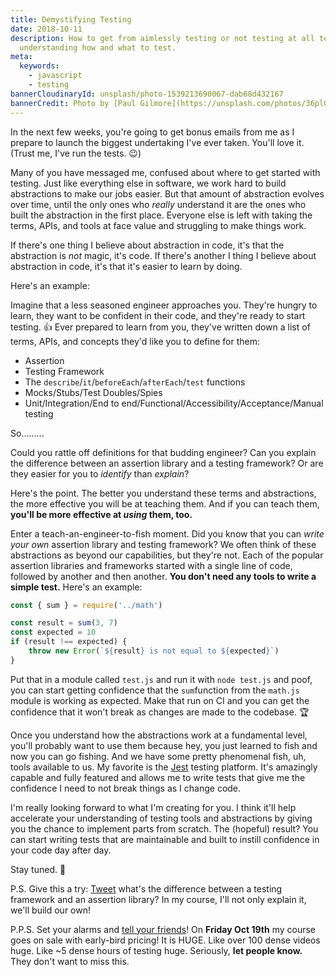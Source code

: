 ```yaml
---
title: Demystifying Testing
date: 2018-10-11
description: How to get from aimlessly testing or not testing at all to really
  understanding how and what to test.
meta:
  keywords:
    - javascript
    - testing
bannerCloudinaryId: unsplash/photo-1539213690067-dab68d432167
bannerCredit: Photo by [Paul Gilmore](https://unsplash.com/photos/36plOdZK_uY)
---
```


In the next few weeks, you're going to get bonus emails from me as I prepare to
launch the biggest undertaking I've ever taken. You'll love it. (Trust me, I've
run the tests. 😉)

Many of you have messaged me, confused about where to get started with testing.
Just like everything else in software, we work hard to build abstractions to
make our jobs easier. But that amount of abstraction evolves over time, until
the only ones who _really_ understand it are the ones who built the abstraction
in the first place. Everyone else is left with taking the terms, APIs, and tools
at face value and struggling to make things work.

If there's one thing I believe about abstraction in code, it's that the
abstraction is _not_ magic, it's code. If there's another I thing I believe
about abstraction in code, it's that it's easier to learn by doing.

Here's an example:

Imagine that a less seasoned engineer approaches you. They're hungry to learn,
they want to be confident in their code, and they're ready to start testing. 👍
Ever prepared to learn from you, they've written down a list of terms, APIs, and
concepts they'd like you to define for them:

- Assertion
- Testing Framework
- The `describe`/`it`/`beforeEach`/`afterEach`/`test` functions
- Mocks/Stubs/Test Doubles/Spies
- Unit/Integration/End to end/Functional/Accessibility/Acceptance/Manual testing

So.........

Could you rattle off definitions for that budding engineer? Can you explain the
difference between an assertion library and a testing framework? Or are they
easier for you to _identify_ than _explain_?

Here's the point. The better you understand these terms and abstractions, the
more effective you will be at teaching them. And if you can teach them, **you'll
be more effective at _using_ them, too.**

Enter a teach-an-engineer-to-fish moment. Did you know that you can _write your
own_ assertion library and testing framework? We often think of these
abstractions as beyond our capabilities, but they're not. Each of the popular
assertion libraries and frameworks started with a single line of code, followed
by another and then another. **You don't need any tools to write a simple
test.** Here's an example:

```js
const { sum } = require('../math')

const result = sum(3, 7)
const expected = 10
if (result !== expected) {
	throw new Error(`${result} is not equal to ${expected}`)
}
```

Put that in a module called `test.js` and run it with `node test.js` and poof,
you can start getting confidence that the `sum`function from the `math.js`
module is working as expected. Make that run on CI and you can get the
confidence that it won't break as changes are made to the codebase. 🏆

Once you understand how the abstractions work at a fundamental level, you'll
probably want to use them because hey, you just learned to fish and now you can
go fishing. And we have some pretty phenomenal fish, uh, tools available to us.
My favorite is the [Jest](https://jestjs.io) testing platform. It's amazingly
capable and fully featured and allows me to write tests that give me the
confidence I need to not break things as I change code.

I'm really looking forward to what I'm creating for you. I think it'll help
accelerate your understanding of testing tools and abstractions by giving you
the chance to implement parts from scratch. The (hopeful) result? You can start
writing tests that are maintainable and built to instill confidence in your code
day after day.

Stay tuned. 🎣

P.S. Give this a try:
[Tweet](https://x.com/intent/post?status=%23AssertionLibVsTestingFramework)
what's the difference between a testing framework and an assertion library? In
my course, I'll not only explain it, we'll build our own!

P.P.S. Set your alarms and
[tell your friends](https://x.com/intent/post?status=%E2%9A%A0%EF%B8%8F%20Hey%20friends!%20%40kentcdodds%20is%20working%20on%20a%20HUGE%20series%20of%20courses%20%28%3E100%20videos%20total!%29%20and%20you%20don%27t%20want%20to%20miss%20it.%20Subscribe%20to%20his%20newsletter%20to%20get%20a%20special%20discount%20when%20it%27s%20launched%3A%20kcd.im/news%20%F0%9F%92%8C)!
On **Friday Oct 19th** my course goes on sale with early-bird pricing! It is
HUGE. Like over 100 dense videos huge. Like ~5 dense hours of testing huge.
Seriously, **let people know.** They don't want to miss this.
